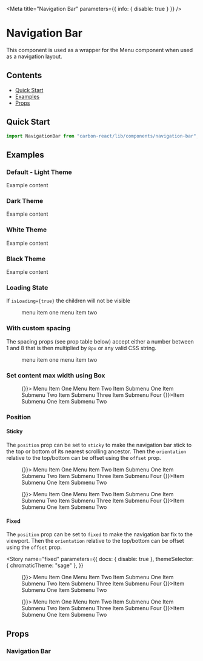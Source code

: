 
<Meta title="Navigation Bar" parameters={{ info: { disable: true } }} />

# Navigation Bar

This component is used as a wrapper for the Menu component when used as a navigation layout.

## Contents

- [Quick Start](#quick-start)
- [Examples](#examples)
- [Props](#props)

## Quick Start

```javascript
import NavigationBar from "carbon-react/lib/components/navigation-bar";
```

## Examples

### Default - Light Theme

<Canvas>
  <Story name="default">
    <NavigationBar>Example content</NavigationBar>
  </Story>
</Canvas>

### Dark Theme

<Canvas>
  <Story name="dark theme">
    <NavigationBar navigationType="dark">Example content</NavigationBar>
  </Story>
</Canvas>

### White Theme

<Canvas>
  <Story name="white theme">
    <NavigationBar navigationType="white">Example content</NavigationBar>
  </Story>
</Canvas>

### Black Theme

<Canvas>
  <Story name="black theme">
    <NavigationBar navigationType="black">Example content</NavigationBar>
  </Story>
</Canvas>

### Loading State

If `isLoading={true}` the children will not be visible

<Canvas>
  <Story name="isLoading">
    <NavigationBar isLoading>
      <Menu>
        <MenuItem>menu item one</MenuItem>
        <MenuItem>menu item two</MenuItem>
      </Menu>
    </NavigationBar>
  </Story>
</Canvas>

### With custom spacing

The spacing props (see prop table below) accept either a number between 1 and 8 that is then multiplied by `8px` or any
valid CSS string.

<Canvas>
  <Story name="with custom spacing">
    <NavigationBar py={2} px={7}>
      <Menu>
        <MenuItem>menu item one</MenuItem>
        <MenuItem>menu item two</MenuItem>
      </Menu>
    </NavigationBar>
  </Story>
</Canvas>

### Set content max width using Box

<Canvas>
  <Story name="content max width using Box">
    <NavigationBar>
      <Box display="flex" flex="1" maxWidth="1000px" margin="0 auto">
        <SageIcon style={{ alignSelf: "center" }} />
        <Box>
          <VerticalDivider displayInline pr={0} />
        </Box>
        <Menu display="flex" flex="1">
          <MenuItem flex="1" onClick={() => {}}>
            Menu Item One
          </MenuItem>
          <MenuItem flex="0 0 auto" href="#">
            Menu Item Two
          </MenuItem>
          <MenuItem flex="0 0 auto" submenu="Menu Item Three">
            <MenuItem href="#">Item Submenu One</MenuItem>
            <MenuItem href="#">Item Submenu Two</MenuItem>
            <MenuDivider />
            <MenuItem icon="settings" href="#">
              Item Submenu Three
            </MenuItem>
            <MenuItem href="#">Item Submenu Four</MenuItem>
          </MenuItem>
          <MenuItem flex="0 0 auto" submenu="Menu Item Four">
            <MenuItem onClick={() => {}}>Item Submenu One</MenuItem>
            <MenuItem href="#">Item Submenu Two</MenuItem>
          </MenuItem>
        </Menu>
      </Box>
    </NavigationBar>
  </Story>
</Canvas>

### Position

#### Sticky

The `position` prop can be set to `sticky` to make the navigation bar stick to the top or bottom of its nearest scrolling ancestor.
Then the `orientation` relative to the top/bottom can be offset using the `offset` prop.

<Canvas>
  <Story name="sticky">
    <div style={{ overflow: "scroll" }}>
      <div
        style={{
          margin: "50px",
          height: "250px",
        }}
      >
        <NavigationBar
          position="sticky"
          orientation="top"
          offset="25px"
          aria-label="header"
        >
          <Box display="flex" flex="1" maxWidth="1000px" margin="0 auto">
            <SageIcon style={{ alignSelf: "center" }} />
            <Box>
              <VerticalDivider displayInline pr={0} />
            </Box>
            <Menu display="flex" flex="1">
              <MenuItem flex="1" onClick={() => {}}>
                Menu Item One
              </MenuItem>
              <MenuItem flex="0 0 auto" href="#">
                Menu Item Two
              </MenuItem>
              <MenuItem flex="0 0 auto" submenu="Menu Item Three">
                <MenuItem href="#">Item Submenu One</MenuItem>
                <MenuItem href="#">Item Submenu Two</MenuItem>
                <MenuDivider />
                <MenuItem icon="settings" href="#">
                  Item Submenu Three
                </MenuItem>
                <MenuItem href="#">Item Submenu Four</MenuItem>
              </MenuItem>
              <MenuItem flex="0 0 auto" submenu="Menu Item Four">
                <MenuItem onClick={() => {}}>Item Submenu One</MenuItem>
                <MenuItem href="#">Item Submenu Two</MenuItem>
              </MenuItem>
            </Menu>
          </Box>
        </NavigationBar>
        <div
          style={{
            height: "1000px",
            background: "green",
          }}
        />
        <NavigationBar
          position="sticky"
          orientation="bottom"
          offset="25px"
          aria-label="footer"
        >
          <Box display="flex" flex="1" maxWidth="1000px" margin="0 auto">
            <SageIcon style={{ alignSelf: "center" }} />
            <Box>
              <VerticalDivider displayInline pr={0} />
            </Box>
            <Menu display="flex" flex="1">
              <MenuItem flex="1" onClick={() => {}}>
                Menu Item One
              </MenuItem>
              <MenuItem flex="0 0 auto" href="#">
                Menu Item Two
              </MenuItem>
              <MenuItem flex="0 0 auto" submenu="Menu Item Three">
                <MenuItem href="#">Item Submenu One</MenuItem>
                <MenuItem href="#">Item Submenu Two</MenuItem>
                <MenuDivider />
                <MenuItem icon="settings" href="#">
                  Item Submenu Three
                </MenuItem>
                <MenuItem href="#">Item Submenu Four</MenuItem>
              </MenuItem>
              <MenuItem flex="0 0 auto" submenu="Menu Item Four">
                <MenuItem onClick={() => {}}>Item Submenu One</MenuItem>
                <MenuItem href="#">Item Submenu Two</MenuItem>
              </MenuItem>
            </Menu>
          </Box>
        </NavigationBar>
      </div>
    </div>
  </Story>
</Canvas>

#### Fixed

The `position` prop can be set to `fixed` to make the navigation bar fix to the viewport. Then the `orientation` relative to the
top/bottom can be offset using the `offset` prop.

<Story
  name="fixed"
  parameters={{
    docs: { disable: true },
    themeSelector: { chromaticTheme: "sage" },
  }}
>
  <div style={{ height: "calc(100% - 50px)" }}>
    <NavigationBar
      position="fixed"
      orientation="top"
      offset="25px"
      aria-label="header"
    >
      <Box display="flex" flex="1" maxWidth="1000px" margin="0 auto">
        <SageIcon style={{ alignSelf: "center" }} />
        <Box>
          <VerticalDivider displayInline pr={0} />
        </Box>
        <Menu display="flex" flex="1">
          <MenuItem flex="1" onClick={() => {}}>
            Menu Item One
          </MenuItem>
          <MenuItem flex="0 0 auto" href="#">
            Menu Item Two
          </MenuItem>
          <MenuItem flex="0 0 auto" submenu="Menu Item Three">
            <MenuItem href="#">Item Submenu One</MenuItem>
            <MenuItem href="#">Item Submenu Two</MenuItem>
            <MenuDivider />
            <MenuItem icon="settings" href="#">
              Item Submenu Three
            </MenuItem>
            <MenuItem href="#">Item Submenu Four</MenuItem>
          </MenuItem>
          <MenuItem flex="0 0 auto" submenu="Menu Item Four">
            <MenuItem onClick={() => {}}>Item Submenu One</MenuItem>
            <MenuItem href="#">Item Submenu Two</MenuItem>
          </MenuItem>
        </Menu>
      </Box>
    </NavigationBar>
    <div
      style={{
        height: "1000px",
        background: "green",
      }}
    />
    <NavigationBar
      position="fixed"
      orientation="bottom"
      offset="25px"
      aria-label="footer"
    >
      <Box display="flex" flex="1" maxWidth="1000px" margin="0 auto">
        <SageIcon style={{ alignSelf: "center" }} />
        <Box>
          <VerticalDivider displayInline pr={0} />
        </Box>
        <Menu display="flex" flex="1">
          <MenuItem flex="1" onClick={() => {}}>
            Menu Item One
          </MenuItem>
          <MenuItem flex="0 0 auto" href="#">
            Menu Item Two
          </MenuItem>
          <MenuItem flex="0 0 auto" submenu="Menu Item Three">
            <MenuItem href="#">Item Submenu One</MenuItem>
            <MenuItem href="#">Item Submenu Two</MenuItem>
            <MenuDivider />
            <MenuItem icon="settings" href="#">
              Item Submenu Three
            </MenuItem>
            <MenuItem href="#">Item Submenu Four</MenuItem>
          </MenuItem>
          <MenuItem flex="0 0 auto" submenu="Menu Item Four">
            <MenuItem onClick={() => {}}>Item Submenu One</MenuItem>
            <MenuItem href="#">Item Submenu Two</MenuItem>
          </MenuItem>
        </Menu>
      </Box>
    </NavigationBar>
  </div>
</Story>

<Canvas>
  <DocsWrapper src="iframe.html?id=navigation-bar--fixed" height="400px" />
</Canvas>

## Props

### Navigation Bar

<StyledSystemProps of={NavigationBar} noHeader padding flexBox />
